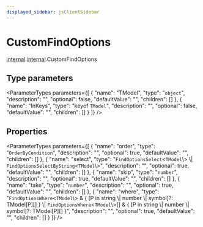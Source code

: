 ```yaml
---
displayed_sidebar: jsClientSidebar
---
```



# CustomFindOptions

[internal](../../admin_discounts/modules/admin_discounts.internal.mdx).[internal](../modules/admin_discounts.internal.internal.mdx).CustomFindOptions

## Type parameters

<ParameterTypes parameters={[
  {
    "name": "TModel",
    "type": "`object`",
    "description": "",
    "optional": false,
    "defaultValue": "",
    "children": []
  },
  {
    "name": "InKeys",
    "type": "keyof `TModel`",
    "description": "",
    "optional": false,
    "defaultValue": "",
    "children": []
  }
]} />

## Properties

<ParameterTypes parameters={[
  {
    "name": "order",
    "type": "`OrderByCondition`",
    "description": "",
    "optional": true,
    "defaultValue": "",
    "children": []
  },
  {
    "name": "select",
    "type": "`FindOptionsSelect`<`TModel`\\> \\| `FindOptionsSelectByString`<`TModel`\\>",
    "description": "",
    "optional": true,
    "defaultValue": "",
    "children": []
  },
  {
    "name": "skip",
    "type": "`number`",
    "description": "",
    "optional": true,
    "defaultValue": "",
    "children": []
  },
  {
    "name": "take",
    "type": "`number`",
    "description": "",
    "optional": true,
    "defaultValue": "",
    "children": []
  },
  {
    "name": "where",
    "type": "`FindOptionsWhere`<`TModel`\\> & { [P in string \\| number \\| symbol]?: TModel[P][] } \\| `FindOptionsWhere`<`TModel`\\>[] & { [P in string \\| number \\| symbol]?: TModel[P][] }",
    "description": "",
    "optional": true,
    "defaultValue": "",
    "children": []
  }
]} />
